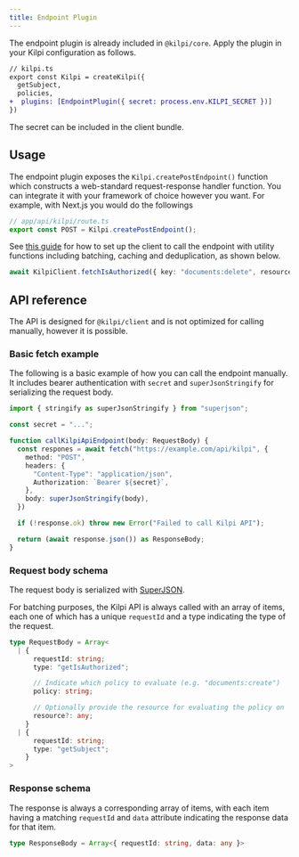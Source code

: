 ```yaml
---
title: Endpoint Plugin
---
```


The endpoint plugin is already included in `@kilpi/core`. Apply the plugin in your Kilpi configuration as follows.

```diff lang="ts"
// kilpi.ts
export const Kilpi = createKilpi({
  getSubject,
  policies,
+  plugins: [EndpointPlugin({ secret: process.env.KILPI_SECRET })]
})
```

The secret can be included in the client bundle.

## Usage

The endpoint plugin exposes the `Kilpi.createPostEndpoint()` function which constructs a web-standard request-response handler function. You can integrate it with your framework of choice however you want. For example, with Next.js you would do the followings

```ts
// app/api/kilpi/route.ts
export const POST = Kilpi.createPostEndpoint();
```

See [this guide](/docs/getting-started/usage-on-client) for how to set up the client to call the endpoint with utility functions including batching, caching and deduplication, as shown below.

```ts
await KilpiClient.fetchIsAuthorized({ key: "documents:delete", resource: myDocument });
```

## API reference

The API is designed for `@kilpi/client` and is not optimized for calling manually, however it is possible.

### Basic fetch example

The following is a basic example of how you can call the endpoint manually. It includes bearer authentication with `secret` and `superJsonStringify` for serializing the request body.

```ts
import { stringify as superJsonStringify } from "superjson";

const secret = "...";

function callKilpiApiEndpoint(body: RequestBody) {
  const respones = await fetch("https://example.com/api/kilpi", {
    method: "POST",
    headers: {
      "Content-Type": "application/json",
      Authorization: `Bearer ${secret}`,
    },
    body: superJsonStringify(body),
  })

  if (!response.ok) throw new Error("Failed to call Kilpi API");

  return (await response.json()) as ResponseBody;
}
```

### Request body schema

The request body is serialized with [SuperJSON](https://www.npmjs.com/package/superjson).

For batching purposes, the Kilpi API is always called with an array of items, each one of which has a unique `requestId` and a type indicating the type of the request.

```ts
type RequestBody = Array<
  | {
      requestId: string;
      type: "getIsAuthorized";

      // Indicate which policy to evaluate (e.g. "documents:create")
      policy: string;

      // Optionally provide the resource for evaluating the policy on
      resource?: any;
    }
  | {
      requestId: string;
      type: "getSubject";
    }
>
```

### Response schema

The response is always a corresponding array of items, with each item having a matching `requestId` and `data` attribute indicating the response data for that item.

```ts
type ResponseBody = Array<{ requestId: string, data: any }>
```
